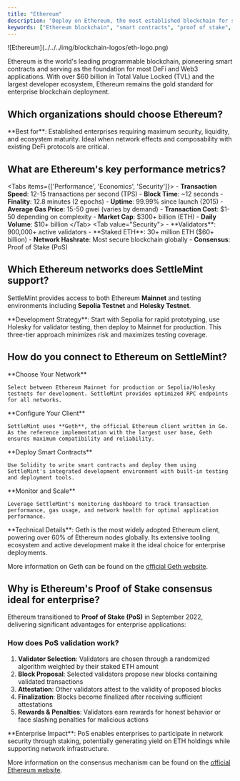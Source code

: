 ```yaml
---
title: "Ethereum"
description: "Deploy on Ethereum, the most established blockchain for smart contracts and DeFi. Compare Ethereum's Proof of Stake consensus, network costs, and enterprise readiness with SettleMint."
keywords: ["Ethereum blockchain", "smart contracts", "proof of stake", "DeFi platform", "Web3 development", "Ethereum mainnet", "Sepolia testnet"]
---
```



<div className="flex items-start gap-6 mb-8">
  <div className="flex-shrink-0 w-16">
    ![Ethereum](../../../img/blockchain-logos/eth-logo.png)
  </div>
  <div className="flex-1">
    <p className="text-lg mb-4">
      Ethereum is the world's leading programmable blockchain, pioneering smart contracts and serving as the foundation for most DeFi and Web3 applications. With over $60 billion in Total Value Locked (TVL) and the largest developer ecosystem, Ethereum remains the gold standard for enterprise blockchain deployment.
    </p>
  </div>
</div>

## Which organizations should choose Ethereum?

<Cards>
  <Card title="DeFi & Financial Services" description="Banks, trading firms, and financial institutions building decentralized finance applications with maximum liquidity and composability." />
  <Card title="Enterprise DAOs" description="Large organizations implementing decentralized governance, treasury management, and stakeholder voting systems." />
  <Card title="NFT & Digital Assets" description="Creators, marketplaces, and brands launching non-fungible tokens with global reach and established infrastructure." />
  <Card title="Web3 Applications" description="Developers building consumer-facing dApps that require the highest level of decentralization and network effects." />
</Cards>

<Callout type="info">
  **Best for**: Established enterprises requiring maximum security, liquidity, and ecosystem maturity. Ideal when network effects and composability with existing DeFi protocols are critical.
</Callout>

## What are Ethereum's key performance metrics?

<Tabs items={['Performance', 'Economics', 'Security']}>
  <Tab value="Performance">
    - **Transaction Speed**: 12-15 transactions per second (TPS)
    - **Block Time**: ~12 seconds
    - **Finality**: 12.8 minutes (2 epochs)
    - **Uptime**: 99.99% since launch (2015)
  </Tab>
  <Tab value="Economics">
    - **Average Gas Price**: 15-50 gwei (varies by demand)
    - **Transaction Cost**: $1-50 depending on complexity
    - **Market Cap**: $300+ billion (ETH)
    - **Daily Volume**: $10+ billion
  </Tab>
  <Tab value="Security">
    - **Validators**: 900,000+ active validators
    - **Staked ETH**: 30+ million ETH ($60+ billion)
    - **Network Hashrate**: Most secure blockchain globally
    - **Consensus**: Proof of Stake (PoS)
  </Tab>
</Tabs>

## Which Ethereum networks does SettleMint support?

SettleMint provides access to both Ethereum **Mainnet** and testing environments including **Sepolia Testnet** and **Holesky Testnet**.

<Cards>
  <Card 
    title="Ethereum Mainnet" 
    description="Production network where real-value transactions occur. Each transaction requires ETH for gas fees. Best for live applications and production deployments."
  />
  <Card 
    title="Sepolia Testnet" 
    description="Primary testing environment with free test ETH. Ideal for development, testing smart contracts, and integration testing before mainnet deployment."
  />
  <Card 
    title="Holesky Testnet" 
    description="Long-term testnet designed for validator testing and large-scale experiments. Perfect for testing staking mechanisms and validator operations."
  />
</Cards>

<Callout type="tip">
  **Development Strategy**: Start with Sepolia for rapid prototyping, use Holesky for validator testing, then deploy to Mainnet for production. This three-tier approach minimizes risk and maximizes testing coverage.
</Callout>

## How do you connect to Ethereum on SettleMint?

<Steps>
  <Step>
    **Choose Your Network**
    
    Select between Ethereum Mainnet for production or Sepolia/Holesky testnets for development. SettleMint provides optimized RPC endpoints for all networks.
  </Step>
  
  <Step>
    **Configure Your Client**
    
    SettleMint uses **Geth**, the official Ethereum client written in Go. As the reference implementation with the largest user base, Geth ensures maximum compatibility and reliability.
  </Step>
  
  <Step>
    **Deploy Smart Contracts**
    
    Use Solidity to write smart contracts and deploy them using SettleMint's integrated development environment with built-in testing and deployment tools.
  </Step>
  
  <Step>
    **Monitor and Scale**
    
    Leverage SettleMint's monitoring dashboard to track transaction performance, gas usage, and network health for optimal application performance.
  </Step>
</Steps>

<Callout type="info">
  **Technical Details**: Geth is the most widely adopted Ethereum client, powering over 60% of Ethereum nodes globally. Its extensive tooling ecosystem and active development make it the ideal choice for enterprise deployments.
</Callout>

More information on Geth can be found on the [official Geth website](https://geth.ethereum.org/).

## Why is Ethereum's Proof of Stake consensus ideal for enterprise?

Ethereum transitioned to **Proof of Stake (PoS)** in September 2022, delivering significant advantages for enterprise applications:

<Cards>
  <Card 
    title="Energy Efficiency" 
    description="99.9% reduction in energy consumption compared to Proof of Work, supporting ESG compliance and sustainability goals."
  />
  <Card 
    title="Economic Security" 
    description="Over $60 billion in staked ETH securing the network, creating the highest economic security threshold in blockchain history."
  />
  <Card 
    title="Fast Finality" 
    description="Transactions achieve probabilistic finality in 12.8 minutes, providing certainty for financial applications and enterprise workflows."
  />
  <Card 
    title="Predictable Performance" 
    description="Consistent 12-second block times enable reliable application performance and user experience optimization."
  />
</Cards>

### How does PoS validation work?

1. **Validator Selection**: Validators are chosen through a randomized algorithm weighted by their staked ETH amount
2. **Block Proposal**: Selected validators propose new blocks containing validated transactions  
3. **Attestation**: Other validators attest to the validity of proposed blocks
4. **Finalization**: Blocks become finalized after receiving sufficient attestations
5. **Rewards & Penalties**: Validators earn rewards for honest behavior or face slashing penalties for malicious actions

<Callout type="tip">
  **Enterprise Impact**: PoS enables enterprises to participate in network security through staking, potentially generating yield on ETH holdings while supporting network infrastructure.
</Callout>

More information on the consensus mechanism can be found on the [official Ethereum website](https://ethereum.org/en/developers/docs/consensus-mechanisms/).
